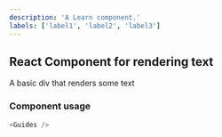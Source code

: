 ```yaml
---
description: 'A Learn component.'
labels: ['label1', 'label2', 'label3']
---
```



## React Component for rendering text

A basic div that renders some text

### Component usage
```js
<Guides />
```
